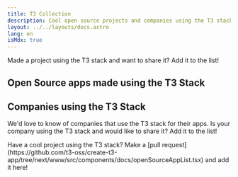 ```yaml
---
title: T3 Collection
description: Cool open source projects and companies using the T3 stack
layout: ../../layouts/docs.astro
lang: en
isMdx: true
---
```



Made a project using the T3 stack and want to share it? Add it to the list!

## Open Source apps made using the T3 Stack

<OpenSourceAppList />

## Companies using the T3 Stack

We'd love to know of companies that use the T3 stack for their apps. Is your company using the T3 stack and would like to share it? Add it to the list!

<CompanyList />

<Callout type="tip">
  Have a cool project using the T3 stack? Make a [pull
  request](https://github.com/t3-oss/create-t3-app/tree/next/www/src/components/docs/openSourceAppList.tsx)
  and add it here!
</Callout>
